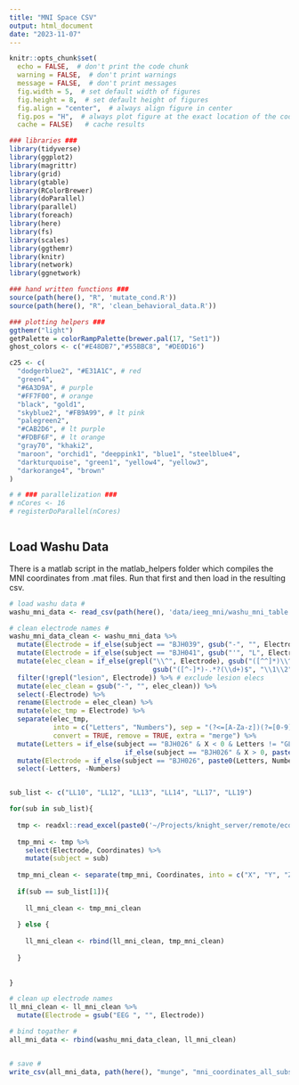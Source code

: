 ```yaml
---
title: "MNI Space CSV"
output: html_document
date: "2023-11-07"
---
```


```r
knitr::opts_chunk$set(
  echo = FALSE,  # don't print the code chunk
  warning = FALSE,  # don't print warnings
  message = FALSE,  # don't print messages
  fig.width = 5,  # set default width of figures
  fig.height = 8,  # set default height of figures
  fig.align = "center",  # always align figure in center
  fig.pos = "H",  # always plot figure at the exact location of the code chunk
  cache = FALSE)   # cache results

### libraries ###
library(tidyverse)
library(ggplot2)
library(magrittr)
library(grid)
library(gtable)
library(RColorBrewer)
library(doParallel)
library(parallel)
library(foreach)
library(here)
library(fs)
library(scales)
library(ggthemr)
library(knitr)
library(network)
library(ggnetwork)

### hand written functions ###
source(path(here(), "R", 'mutate_cond.R'))
source(path(here(), "R", 'clean_behavioral_data.R'))

### plotting helpers ###
ggthemr("light")
getPalette = colorRampPalette(brewer.pal(17, "Set1"))
ghost_colors <- c("#E48DB7","#55BBC8", "#DE0D16")

c25 <- c(
  "dodgerblue2", "#E31A1C", # red
  "green4",
  "#6A3D9A", # purple
  "#FF7F00", # orange
  "black", "gold1",
  "skyblue2", "#FB9A99", # lt pink
  "palegreen2",
  "#CAB2D6", # lt purple
  "#FDBF6F", # lt orange
  "gray70", "khaki2",
  "maroon", "orchid1", "deeppink1", "blue1", "steelblue4",
  "darkturquoise", "green1", "yellow4", "yellow3",
  "darkorange4", "brown"
)

# # ### parallelization ###
# nCores <- 16
# registerDoParallel(nCores)



```

## Load Washu Data 

There is a matlab script in the matlab_helpers folder which compiles the MNI coordinates from .mat files. Run that first and then load in the resulting csv.

```r

# load washu data #
washu_mni_data <- read_csv(path(here(), 'data/ieeg_mni/washu_mni_table.csv'))

# clean electrode names #
washu_mni_data_clean <- washu_mni_data %>%
  mutate(Electrode = if_else(subject == "BJH039", gsub("-", "", Electrode), Electrode)) %>%
  mutate(Electrode = if_else(subject == "BJH041", gsub("'", "L", Electrode), Electrode)) %>%
  mutate(elec_clean = if_else(grepl("\\^", Electrode), gsub("([^^]*)\\^.*?(\\d+)$", "\\1\\2", Electrode),
                                    gsub("([^-]*)-.*?(\\d+)$", "\\1\\2", Electrode))) %>% # fix weird Washu naming
  filter(!grepl("lesion", Electrode)) %>% # exclude lesion elecs
  mutate(elec_clean = gsub("-", "", elec_clean)) %>%
  select(-Electrode) %>%
  rename(Electrode = elec_clean) %>%
  mutate(elec_tmp = Electrode) %>%
  separate(elec_tmp, 
           into = c("Letters", "Numbers"), sep = "(?<=[A-Za-z])(?=[0-9])", 
           convert = TRUE, remove = TRUE, extra = "merge") %>%
  mutate(Letters = if_else(subject == "BJH026" & X < 0 & Letters != "GL", paste0(Letters, "L"),
                             if_else(subject == "BJH026" & X > 0, paste0(Letters, "R"), Letters))) %>%
  mutate(Electrode = if_else(subject == "BJH026", paste0(Letters, Numbers), Electrode)) %>%
  select(-Letters, -Numbers)



```

```r

sub_list <- c("LL10", "LL12", "LL13", "LL14", "LL17", "LL19")

for(sub in sub_list){
  
  tmp <- readxl::read_excel(paste0('~/Projects/knight_server/remote/ecog/DATA_FOLDER/Loma_Linda/', sub, '/Notes/', sub, '_Elec_Notes.xlsx'))
  
  tmp_mni <- tmp %>%
    select(Electrode, Coordinates) %>%
    mutate(subject = sub) 
  
  tmp_mni_clean <- separate(tmp_mni, Coordinates, into = c("X", "Y", "Z"), sep = "\\s+")
  
  if(sub == sub_list[1]){
    
    ll_mni_clean <- tmp_mni_clean
    
  } else {
    
    ll_mni_clean <- rbind(ll_mni_clean, tmp_mni_clean)
    
  }
    
  
}

# clean up electrode names
ll_mni_clean <- ll_mni_clean %>%
  mutate(Electrode = gsub("EEG ", "", Electrode))


```


```r

# bind togather #
all_mni_data <- rbind(washu_mni_data_clean, ll_mni_clean)


# save #
write_csv(all_mni_data, path(here(), "munge", "mni_coordinates_all_subs.csv"))

```



